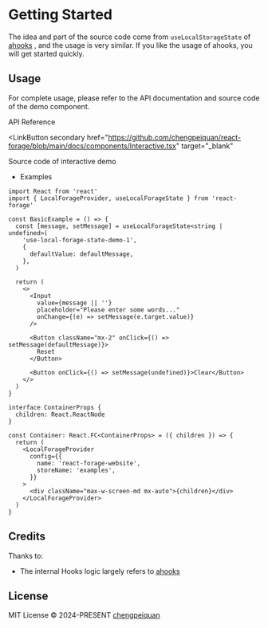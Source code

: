
# Getting Started

The idea and part of the source code come from `useLocalStorageState` of [ahooks](https://ahooks.js.org/hooks/use-local-storage-state/) , and the usage is very similar. If you like the usage of ahooks, you will get started quickly.

## Usage

For complete usage, please refer to the API documentation and source code of the demo component.

<LinkButton secondary href="/api-reference">
  API Reference
</LinkButton>

<LinkButton
  secondary
  href="https://github.com/chengpeiquan/react-forage/blob/main/docs/components/Interactive.tsx"
  target="_blank"
>
  Source code of interactive demo
</LinkButton>

- Examples

```tsx
import React from 'react'
import { LocalForageProvider, useLocalForageState } from 'react-forage'

const BasicExample = () => {
  const [message, setMessage] = useLocalForageState<string | undefined>(
    'use-local-forage-state-demo-1',
    {
      defaultValue: defaultMessage,
    },
  )

  return (
    <>
      <Input
        value={message || ''}
        placeholder="Please enter some words..."
        onChange={(e) => setMessage(e.target.value)}
      />

      <Button className="mx-2" onClick={() => setMessage(defaultMessage)}>
        Reset
      </Button>

      <Button onClick={() => setMessage(undefined)}>Clear</Button>
    </>
  )
}

interface ContainerProps {
  children: React.ReactNode
}

const Container: React.FC<ContainerProps> = ({ children }) => {
  return (
    <LocalForageProvider
      config={{
        name: 'react-forage-website',
        storeName: 'examples',
      }}
    >
      <div className="max-w-screen-md mx-auto">{children}</div>
    </LocalForageProvider>
  )
}
```

## Credits

Thanks to:

- The internal Hooks logic largely refers to [ahooks](https://github.com/alibaba/hooks)

## License

MIT License © 2024-PRESENT [chengpeiquan](https://github.com/chengpeiquan)
